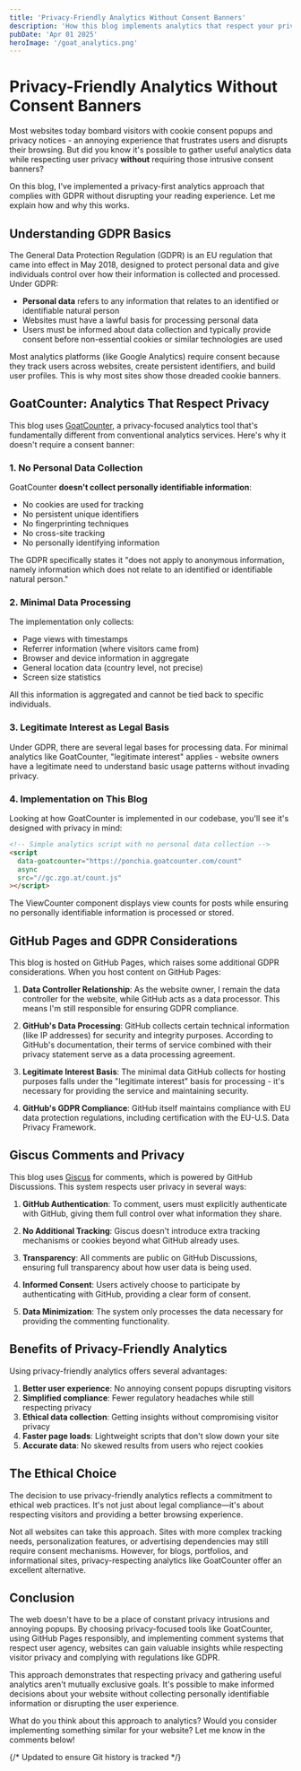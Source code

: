```yaml
---
title: 'Privacy-Friendly Analytics Without Consent Banners'
description: 'How this blog implements analytics that respect your privacy without annoying consent popups'
pubDate: 'Apr 01 2025'
heroImage: '/goat_analytics.png'
---
```



# Privacy-Friendly Analytics Without Consent Banners

<OptimizedImage
  src="/goat_analytics.png"
  alt="Goat mascot showing privacy-friendly analytics with no tracking - cartoon of a goat with a computer showing analytics without privacy concerns"
  width={800}
  height={600}
  format="png"
  loading="eager"
  class="hero-image"
/>

Most websites today bombard visitors with cookie consent popups and privacy notices - an annoying experience that frustrates users and disrupts their browsing. But did you know it's possible to gather useful analytics data while respecting user privacy **without** requiring those intrusive consent banners?

On this blog, I've implemented a privacy-first analytics approach that complies with GDPR without disrupting your reading experience. Let me explain how and why this works.

## Understanding GDPR Basics

The General Data Protection Regulation (GDPR) is an EU regulation that came into effect in May 2018, designed to protect personal data and give individuals control over how their information is collected and processed. Under GDPR:

- **Personal data** refers to any information that relates to an identified or identifiable natural person
- Websites must have a lawful basis for processing personal data
- Users must be informed about data collection and typically provide consent before non-essential cookies or similar technologies are used

Most analytics platforms (like Google Analytics) require consent because they track users across websites, create persistent identifiers, and build user profiles. This is why most sites show those dreaded cookie banners.

## GoatCounter: Analytics That Respect Privacy

This blog uses [GoatCounter](https://www.goatcounter.com/), a privacy-focused analytics tool that's fundamentally different from conventional analytics services. Here's why it doesn't require a consent banner:

### 1. No Personal Data Collection

GoatCounter **doesn't collect personally identifiable information**:

- No cookies are used for tracking
- No persistent unique identifiers
- No fingerprinting techniques
- No cross-site tracking
- No personally identifying information

The GDPR specifically states it "does not apply to anonymous information, namely information which does not relate to an identified or identifiable natural person."

### 2. Minimal Data Processing

The implementation only collects:

- Page views with timestamps
- Referrer information (where visitors came from)
- Browser and device information in aggregate
- General location data (country level, not precise)
- Screen size statistics

All this information is aggregated and cannot be tied back to specific individuals.

### 3. Legitimate Interest as Legal Basis

Under GDPR, there are several legal bases for processing data. For minimal analytics like GoatCounter, "legitimate interest" applies - website owners have a legitimate need to understand basic usage patterns without invading privacy.

### 4. Implementation on This Blog

Looking at how GoatCounter is implemented in our codebase, you'll see it's designed with privacy in mind:

```html
<!-- Simple analytics script with no personal data collection -->
<script
  data-goatcounter="https://ponchia.goatcounter.com/count"
  async
  src="//gc.zgo.at/count.js"
></script>
```

The ViewCounter component displays view counts for posts while ensuring no personally identifiable information is processed or stored.

## GitHub Pages and GDPR Considerations

This blog is hosted on GitHub Pages, which raises some additional GDPR considerations. When you host content on GitHub Pages:

1. **Data Controller Relationship**: As the website owner, I remain the data controller for the website, while GitHub acts as a data processor. This means I'm still responsible for ensuring GDPR compliance.

2. **GitHub's Data Processing**: GitHub collects certain technical information (like IP addresses) for security and integrity purposes. According to GitHub's documentation, their terms of service combined with their privacy statement serve as a data processing agreement.

3. **Legitimate Interest Basis**: The minimal data GitHub collects for hosting purposes falls under the "legitimate interest" basis for processing - it's necessary for providing the service and maintaining security.

4. **GitHub's GDPR Compliance**: GitHub itself maintains compliance with EU data protection regulations, including certification with the EU-U.S. Data Privacy Framework.

## Giscus Comments and Privacy

This blog uses [Giscus](https://giscus.app/) for comments, which is powered by GitHub Discussions. This system respects user privacy in several ways:

1. **GitHub Authentication**: To comment, users must explicitly authenticate with GitHub, giving them full control over what information they share.

2. **No Additional Tracking**: Giscus doesn't introduce extra tracking mechanisms or cookies beyond what GitHub already uses.

3. **Transparency**: All comments are public on GitHub Discussions, ensuring full transparency about how user data is being used.

4. **Informed Consent**: Users actively choose to participate by authenticating with GitHub, providing a clear form of consent.

5. **Data Minimization**: The system only processes the data necessary for providing the commenting functionality.

## Benefits of Privacy-Friendly Analytics

Using privacy-friendly analytics offers several advantages:

1. **Better user experience**: No annoying consent popups disrupting visitors
2. **Simplified compliance**: Fewer regulatory headaches while still respecting privacy
3. **Ethical data collection**: Getting insights without compromising visitor privacy
4. **Faster page loads**: Lightweight scripts that don't slow down your site
5. **Accurate data**: No skewed results from users who reject cookies

## The Ethical Choice

The decision to use privacy-friendly analytics reflects a commitment to ethical web practices. It's not just about legal compliance—it's about respecting visitors and providing a better browsing experience.

Not all websites can take this approach. Sites with more complex tracking needs, personalization features, or advertising dependencies may still require consent mechanisms. However, for blogs, portfolios, and informational sites, privacy-respecting analytics like GoatCounter offer an excellent alternative.

## Conclusion

The web doesn't have to be a place of constant privacy intrusions and annoying popups. By choosing privacy-focused tools like GoatCounter, using GitHub Pages responsibly, and implementing comment systems that respect user agency, websites can gain valuable insights while respecting visitor privacy and complying with regulations like GDPR.

This approach demonstrates that respecting privacy and gathering useful analytics aren't mutually exclusive goals. It's possible to make informed decisions about your website without collecting personally identifiable information or disrupting the user experience.

What do you think about this approach to analytics? Would you consider implementing something similar for your website? Let me know in the comments below!

{/* Updated to ensure Git history is tracked */}
